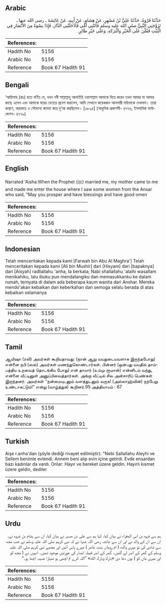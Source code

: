 ## Arabic


<div dir="rtl" lang="ar" style={{fontSize:'larger',backgroundColor:'#f8f9fa',padding:20}}>
حَدَّثَنَا فَرْوَةُ، حَدَّثَنَا عَلِيُّ بْنُ مُسْهِرٍ، عَنْ هِشَامٍ، عَنْ أَبِيهِ، عَنْ عَائِشَةَ ـ رضى الله عنها ـ تَزَوَّجَنِي النَّبِيُّ صلى الله عليه وسلم فَأَتَتْنِي أُمِّي فَأَدْخَلَتْنِي الدَّارَ، فَإِذَا نِسْوَةٌ مِنَ الأَنْصَارِ فِي الْبَيْتِ فَقُلْنَ عَلَى الْخَيْرِ وَالْبَرَكَةِ، وَعَلَى خَيْرِ طَائِرٍ‏.‏
</div>
<div style={{backgroundColor:'#f8f9fa',padding:20, marginBottom: 10}}><table> <thead> <tr> <th>References:</th> <th></th> </tr> </thead> <tbody><tr><td>Hadith No</td><td>5156</td></tr><tr><td>Arabic No</td><td>5156</td></tr><tr><td>Reference</td><td>Book 67 Hadith 91</td></tr></tbody></table></div>

## Bengali


<div dir="ltr" lang="bn" style={{fontSize:'larger',backgroundColor:'#f8f9fa',padding:20}}>
‘আয়িশাহ (রাঃ) হতে বর্ণিত যে, যখন নবী সাল্লাল্লাহু আলাইহি ওয়াসাল্লাম আমাকে বিয়ে করেন তখন আমার মা আমার কাছে এলেন এবং আমাকে ঘরের ভেতরে প্রবেশ করালেন, আমি সেখানে কয়েকজন আনসারী মহিলাকে দেখলাম। তারা কল্যাণ, বারাকাত ও সৌভাগ্য কামনা করে দু‘আ করছিলেন। [৩৮৯৪] (আধুনিক প্রকাশনী- ৪৭৭৬, ইসলামিক ফাউন্ডেশন- ৪৭৭৯)
</div>
<div style={{backgroundColor:'#f8f9fa',padding:20, marginBottom: 10}}><table> <thead> <tr> <th>References:</th> <th></th> </tr> </thead> <tbody><tr><td>Hadith No</td><td>5156</td></tr><tr><td>Arabic No</td><td>5156</td></tr><tr><td>Reference</td><td>Book 67 Hadith 91</td></tr></tbody></table></div>

## English


<div dir="ltr" lang="en" style={{fontSize:'larger',backgroundColor:'#f8f9fa',padding:20}}>
Narrated 'Aisha:When the Prophet (ﷺ) married me, my mother came to me and made me enter the house where I saw some women from the Ansar who said, "May you prosper and have blessings and have good omen
</div>
<div style={{backgroundColor:'#f8f9fa',padding:20, marginBottom: 10}}><table> <thead> <tr> <th>References:</th> <th></th> </tr> </thead> <tbody><tr><td>Hadith No</td><td>5156</td></tr><tr><td>Arabic No</td><td>5156</td></tr><tr><td>Reference</td><td>Book 67 Hadith 91</td></tr></tbody></table></div>

## Indonesian


<div dir="ltr" lang="id" style={{fontSize:'larger',backgroundColor:'#f8f9fa',padding:20}}>
Telah menceritakan kepada kami [Farwah bin Abu Al Maghra'] Telah menceritakan kepada kami [Ali bin Mushir] dari [Hisyam] dari [bapaknya] dari [Aisyah] radliallahu 'anha, Ia berkata; Nabi shallallahu 'alaihi wasallam menikahiku, lalu ibuku pun mendatangiku dan memasukkanku ke dalam rumah, ternyata di dalam ada beberapa kaum wanita dari Anshar. Mereka mendo'akan kebaikan dan keberkahan dan semoga selalu berada di atas kebaikan selamanya
</div>
<div style={{backgroundColor:'#f8f9fa',padding:20, marginBottom: 10}}><table> <thead> <tr> <th>References:</th> <th></th> </tr> </thead> <tbody><tr><td>Hadith No</td><td>5156</td></tr><tr><td>Arabic No</td><td>5156</td></tr><tr><td>Reference</td><td>Book 67 Hadith 91</td></tr></tbody></table></div>

## Tamil


<div dir="ltr" lang="ta" style={{fontSize:'larger',backgroundColor:'#f8f9fa',padding:20}}>
ஆயிஷா (ரலி) அவர்கள் கூறியதாவது: (நான் ஆறு வயதுடையவளாக இருந்தபோது) என்னை நபி (ஸல்) அவர்கள் மணந்துகொண்டார்கள். பின்னர் (ஒன்பது வயதில் தாம்பத்திய உறவைத் தொடங்கிய போது) என் தாயார் (உம்மு ரூமான்) என்னிடம் வந்து, என்னை வீட்டினுள் அனுப்பிவைத்தார்கள். அங்கு வீட்டில் சில அன்சாரிப் பெண்கள் இருந்தனர். அவர்கள் ‘‘நன்மையுடனும் வளத்துடனும் வருக! (அல்லாஹ்வின்) நற்பேறு உண்டாகட்டும்!” என்று (வாழ்த்துக்) கூறினர்.95 அத்தியாயம் : 67
</div>
<div style={{backgroundColor:'#f8f9fa',padding:20, marginBottom: 10}}><table> <thead> <tr> <th>References:</th> <th></th> </tr> </thead> <tbody><tr><td>Hadith No</td><td>5156</td></tr><tr><td>Arabic No</td><td>5156</td></tr><tr><td>Reference</td><td>Book 67 Hadith 91</td></tr></tbody></table></div>

## Turkish


<div dir="ltr" lang="tr" style={{fontSize:'larger',backgroundColor:'#f8f9fa',padding:20}}>
Aişe r.anha'dan (şöyle dediği rivayet edilmiştir): "Nebi Sallallahu Aleyhi ve Sellem benimle evlendi. Annem beni alıp evin içine getirdi. Evde ensardan bazı kadınlar da vardı. Onlar: Hayır ve bereket üzere geldin. Hayırlı kısmet üzere geldin, dediler
</div>
<div style={{backgroundColor:'#f8f9fa',padding:20, marginBottom: 10}}><table> <thead> <tr> <th>References:</th> <th></th> </tr> </thead> <tbody><tr><td>Hadith No</td><td>5156</td></tr><tr><td>Arabic No</td><td>5156</td></tr><tr><td>Reference</td><td>Book 67 Hadith 91</td></tr></tbody></table></div>

## Urdu


<div dir="rtl" lang="ur" style={{fontSize:'larger',backgroundColor:'#f8f9fa',padding:20}}>
ہم سے فروہ بن ابی المغراء نے بیان کیا، کہا ہم سے علی بن مسہر نے بیان کیا، ان سے ہشام بن عروہ نے، ان سے ان کے والد نے اور ان سے عائشہ رضی اللہ عنہا نے کہ نبی کریم صلی اللہ علیہ وسلم نے جب مجھ سے شادی کی تو میری والدہ ( ام رومان بنت عامر ) میرے پاس آئیں اور مجھے نبی کریم صلی اللہ علیہ وسلم کے گھر کے اندر لے گئیں۔ گھر کے اندر قبیلہ انصار کی عورتیں موجود تھیں۔ انہوں نے ( مجھ کو اور میری ماں کو ) یوں دعا دی «بارك وبارك الله» ”اللہ کرے تم اچھی ہو تمہارا نصیبہ اچھا ہو۔“
</div>
<div style={{backgroundColor:'#f8f9fa',padding:20, marginBottom: 10}}><table> <thead> <tr> <th>References:</th> <th></th> </tr> </thead> <tbody><tr><td>Hadith No</td><td>5156</td></tr><tr><td>Arabic No</td><td>5156</td></tr><tr><td>Reference</td><td>Book 67 Hadith 91</td></tr></tbody></table></div>
